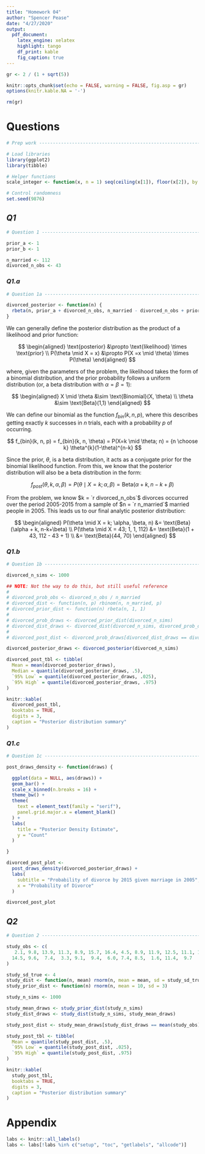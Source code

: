 ```yaml
---
title: "Homework 04"
author: "Spencer Pease"
date: "4/27/2020"
output:
  pdf_document:
    latex_engine: xelatex
    highlight: tango
    df_print: kable
    fig_caption: true
---
```


```r

gr <- 2 / (1 + sqrt(5))

knitr::opts_chunk$set(echo = FALSE, warning = FALSE, fig.asp = gr)
options(knitr.kable.NA = '-')

rm(gr)
```

# Questions

```r

# Prep work ---------------------------------------------------------------

# Load libraries
library(ggplot2)
library(tibble)

# Helper functions
scale_integer <- function(x, n = 1) seq(ceiling(x[1]), floor(x[2]), by = n)

# Control randomness
set.seed(9876)

```

## _Q1_

```r

# Question 1 --------------------------------------------------------------

prior_a <- 1
prior_b <- 1

n_married <- 112
divorced_n_obs <- 43

```

### _Q1.a_

```r

# Question 1a -------------------------------------------------------------

divorced_posterior <- function(n) {
  rbeta(n, prior_a + divorced_n_obs, n_married - divorced_n_obs + prior_b)
}

```

We can generally define the posterior distribution as the product
of a likelihood and prior function:

$$
\begin{aligned}
\text{posterior} &\propto \text{likelihood} \times \text{prior} \\
P(\theta \mid X = x) &\propto P(X =x \mid \theta) \times P(\theta)
\end{aligned}
$$

where, given the parameters of the problem, the likelihood takes the form of a
binomial distribution, and the prior probability follows a uniform distribution
(or, a beta distribution with $\alpha = \beta = 1$):

$$
\begin{aligned}
X \mid \theta &\sim \text{Binomial}(X, \theta) \\
\theta &\sim \text{Beta}(1,1)
\end{aligned}
$$

We can define our binomial as the function $f_{bin}(k, n, p)$, where this
describes getting exactly $k$ successes in $n$ trials, each with a probability
$p$ of occurring.

$$
f_{bin}(k, n, p) =
f_{bin}(k, n, \theta) =
P(X=k \mid \theta; n) =
{n \choose k} \theta^{k}(1-\theta)^{n-k}
$$

Since the prior, $\theta$, is a beta distribution, it acts as a conjugate
prior for the binomial likelihood function. From this, we know that the
posterior distribution will also be a beta distribution in the form:

$$
f_{post}(\theta, k, \alpha, \beta) =
P(\theta \mid X = k; \alpha, \beta) =
\text{Beta}(\alpha + k, n-k+\beta)
$$

From the problem, we know $k = `r divorced_n_obs`$ divorces occurred over the
period 2005-2015 from a sample of $n = `r n_married`$ married people in 2005.
This leads us to our final analytic posterior distribution:

$$
\begin{aligned}
P(\theta \mid X = k; \alpha, \beta, n) &= \text{Beta}(\alpha + k, n-k+\beta) \\
P(\theta \mid X = 43; 1, 1, 112) &= \text{Beta}(1 + 43, 112 - 43 + 1) \\
&= \text{Beta}(44, 70)
\end{aligned}
$$


### _Q1.b_

```r

# Question 1b -------------------------------------------------------------

divorced_n_sims <- 1000

## NOTE: Not the way to do this, but still useful reference
#
# divorced_prob_obs <- divorced_n_obs / n_married
# divorced_dist <- function(n, p) rbinom(n, n_married, p)
# divorced_prior_dist <- function(n) rbeta(n, 1, 1)
#
# divorced_prob_draws <- divorced_prior_dist(divorced_n_sims)
# divorced_dist_draws <- divorced_dist(divorced_n_sims, divorced_prob_draws)
#
# divorced_post_dist <- divorced_prob_draws[divorced_dist_draws == divorced_n_obs]

divorced_posterior_draws <- divorced_posterior(divorced_n_sims)

divorced_post_tbl <- tibble(
  Mean = mean(divorced_posterior_draws),
  Median = quantile(divorced_posterior_draws, .5),
  `95% Low` = quantile(divorced_posterior_draws, .025),
  `95% High` = quantile(divorced_posterior_draws, .975)
)

```

```r
knitr::kable(
  divorced_post_tbl,
  booktabs = TRUE,
  digits = 3,
  caption = "Posterior distribution summary"
)

```



### _Q1.c_

```r

# Question 1c -------------------------------------------------------------

post_draws_density <- function(draws) {

  ggplot(data = NULL, aes(draws)) +
  geom_bar() +
  scale_x_binned(n.breaks = 16) +
  theme_bw() +
  theme(
    text = element_text(family = "serif"),
    panel.grid.major.x = element_blank()
  ) +
  labs(
    title = "Posterior Density Estimate",
    y = "Count"
  )

}

divorced_post_plot <-
  post_draws_density(divorced_posterior_draws) +
  labs(
    subtitle = "Probability of divorce by 2015 given marriage in 2005",
    x = "Probability of Divorce"
  )

divorced_post_plot

```


## _Q2_

```r

# Question 2 --------------------------------------------------------------

study_obs <- c(
   2.1, 9.8, 13.9, 11.3, 8.9, 15.7, 16.4, 4.5, 8.9, 11.9, 12.5, 11.1, 11.6,
  14.5, 9.6,  7.4,  3.3, 9.1,  9.4,  6.0, 7.4, 8.5,  1.6, 11.4,  9.7
)

study_sd_true <- 4
study_dist <- function(n, mean) rnorm(n, mean = mean, sd = study_sd_true)
study_prior_dist <- function(n) rnorm(n, mean = 10, sd = 3)

```

```r

study_n_sims <- 1000

study_mean_draws <- study_prior_dist(study_n_sims)
study_dist_draws <- study_dist(study_n_sims, study_mean_draws)

study_post_dist <- study_mean_draws[study_dist_draws == mean(study_obs)]

study_post_tbl <- tibble(
  Mean = quantile(study_post_dist, .5),
  `95% Low` = quantile(study_post_dist, .025),
  `95% High` = quantile(study_post_dist, .975)
)


```

```r
knitr::kable(
  study_post_tbl,
  booktabs = TRUE,
  digits = 3,
  caption = "Posterior distribution summary"
)

```


# Appendix

```r
labs <- knitr::all_labels()
labs <- labs[!labs %in% c("setup", "toc", "getlabels", "allcode")]
```

```r
```

